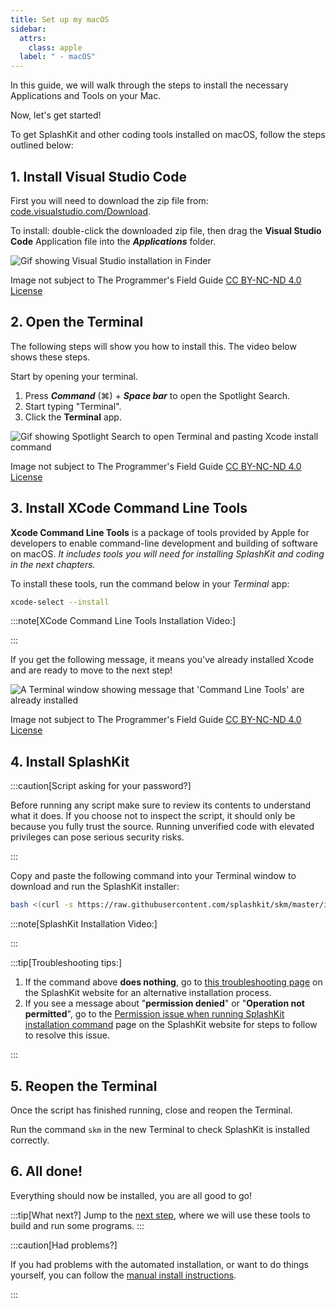 ```yaml
---
title: Set up my macOS
sidebar:
  attrs:
    class: apple
  label: " - macOS"
---
```



In this guide, we will walk through the steps to install the necessary Applications and Tools on your Mac.

Now, let's get started!

To get SplashKit and other coding tools installed on macOS, follow the steps outlined below:

## 1. Install Visual Studio Code

First you will need to download the zip file from: [code.visualstudio.com/Download](https://code.visualstudio.com/Download).

To install: double-click the downloaded zip file, then drag the **Visual Studio Code** Application file into the ***Applications*** folder.

![Gif showing Visual Studio installation in Finder](/gifs/setup-macos/vs-code-install.gif)
<div class="caption">Image not subject to The Programmer's Field Guide <a href="https://creativecommons.org/licenses/by-nc-nd/4.0/">CC BY-NC-ND 4.0 License</a></div>

## 2. Open the Terminal

The following steps will show you how to install this. The video below shows these steps.

Start by opening your terminal.

1. Press ***Command*** (⌘) + ***Space bar*** to open the Spotlight Search.  
2. Start typing "Terminal".  
3. Click the **Terminal** app.

![Gif showing Spotlight Search to open Terminal and pasting Xcode install command](/gifs/setup-macos/open-terminal.gif)
<div class="caption">Image not subject to The Programmer's Field Guide <a href="https://creativecommons.org/licenses/by-nc-nd/4.0/">CC BY-NC-ND 4.0 License</a></div>

## 3. Install XCode Command Line Tools

**Xcode Command Line Tools** is a package of tools provided by Apple for developers to enable command-line development and building of software on macOS. *It includes tools you will need for installing SplashKit and coding in the next chapters.*

To install these tools, run the command below in your *Terminal* app:

```bash
xcode-select --install
```

:::note[XCode Command Line Tools Installation Video:]
<div class="not-content">
  <YouTube id="3CHGbyVY2F8" params="fs=1&modestbranding=1&rel=0"/>
</div>
:::

If you get the following message, it means you've already installed Xcode and are ready to move to the next step!

![A Terminal window showing message that 'Command Line Tools' are already installed](./images/setup-macos/xcode-install.png)
<div class="caption">Image not subject to The Programmer's Field Guide <a href="https://creativecommons.org/licenses/by-nc-nd/4.0/">CC BY-NC-ND 4.0 License</a></div>

## 4. Install SplashKit

:::caution[Script asking for your password?]

Before running any script make sure to review its contents to understand what it does. If you choose not to inspect the script, it should only be because you fully trust the source. Running unverified code with elevated privileges can pose serious security risks.

:::

Copy and paste the following command into your Terminal window to download and run the SplashKit installer:

```bash
bash <(curl -s https://raw.githubusercontent.com/splashkit/skm/master/install-scripts/skm-install.sh)
```

:::note[SplashKit Installation Video:]
<div class="not-content">
  <YouTube id="KlT_PCoc0pw" params="fs=1&modestbranding=1&rel=0"/>
</div>
:::

:::tip[Troubleshooting tips:]

1. If the command above **does nothing**, go to [this troubleshooting page](https://splashkit.io/troubleshoot/macos/issue-1-bash-curl-not-working/) on the SplashKit website for an alternative installation process.
2. If you see a message about "**permission denied**" or "**Operation not permitted**", go to the [Permission issue when running SplashKit installation command](https://splashkit.io/troubleshoot/macos/issue-2-zshrc-permission-issues/) page on the SplashKit website for steps to follow to resolve this issue.

:::

## 5. Reopen the Terminal

Once the script has finished running, close and reopen the Terminal.

Run the command `skm` in the new Terminal to check SplashKit is installed correctly.

## 6. All done!

Everything should now be installed, you are all good to go!

:::tip[What next?]
Jump to the [next step](/book/part-0-getting-started/1-building-programs/3-intro-tour/2-code), where we will use these tools to build and run some programs.
:::

:::caution[Had problems?]

If you had problems with the automated installation, or want to do things yourself, you can follow the [manual install instructions](/book/appendix/0-installation/2-1-setup-macos).

:::
